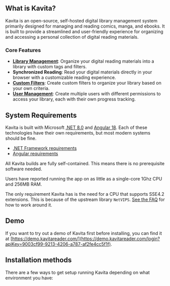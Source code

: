 
## What is Kavita?
Kavita is an open-source, self-hosted digital library management system primarily designed for managing and reading comics, manga, and ebooks. It is built to provide a streamlined and user-friendly experience for organizing and accessing a personal collection of digital reading materials.

### Core Features

- **[Library Management](guides/admin-settings/libraries/)**: Organize your digital reading materials into a library with custom tags and filters.
- **Synchronized Reading**: Read your digital materials directly in your browser with a customizable reading experience.
- **[Custom Filters](guides/features/filtering/)**: Create custom filters to organize your library based on your own criteria.
- **[User Management](guides/admin-settings/users/)**: Create multiple users with different permissions to access your library, each with their own progress tracking.


## System Requirements

Kavita is built with Microsoft [.NET 8.0](https://dotnet.microsoft.com/en-us/) and [Angular 18](https://v18.angular.dev/). Each of these technologies have their own requirements, but most modern systems should be fine. 

- [.NET Framework requirements](https://github.com/dotnet/core/blob/main/release-notes/8.0/supported-os.md)
- [Angular requirements](https://v18.angular.dev/reference/versions#browser-support)

All Kavita builds are fully self-contained. This means there is no prerequisite software needed.

Users have reported running the app on as little as a single-core 1Ghz CPU and 256MB RAM. 

The only requirement Kavita has is the need for a CPU that supports SSE4.2 extensions. This is because of the upstream library `NetVIPS`. [See the FAQ](../troubleshooting/faq.mdx#q-what-is-the-netvips-dependency-and-what-does-it-mean-if-i-cant-run-it) for how to work around it. 

## Demo

If you want to try out a demo of Kavita first before installing, you can find it at [https://demo.kavitareader.com/](https://demo.kavitareader.com/login?apiKey=9003cf99-9213-4206-a787-af2fe4cc5f1f).

## Installation methods

There are a few ways to get setup running Kavita depending on what environment you have:

<Cards>
  <Cards.Card
    title="Native Binary"
    href="/installation/native"
  />
    <Cards.Card
    title="Install With Docker"
    href="/installation/docker"
  />
    <Cards.Card
    title="Install On NAS"
    href="/installation/nas"
  />
</Cards>